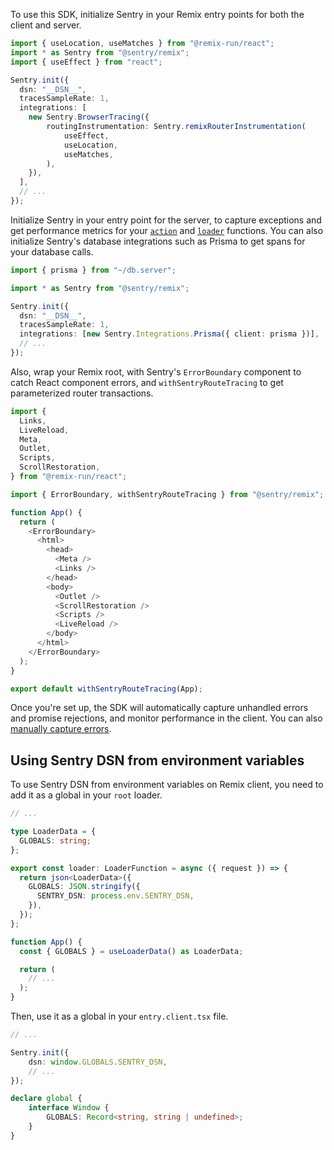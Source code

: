 To use this SDK, initialize Sentry in your Remix entry points for both the client and server.

```typescript {filename: entry.client.tsx}
import { useLocation, useMatches } from "@remix-run/react";
import * as Sentry from "@sentry/remix";
import { useEffect } from "react";

Sentry.init({
  dsn: "__DSN__",
  tracesSampleRate: 1,
  integrations: [
    new Sentry.BrowserTracing({
        routingInstrumentation: Sentry.remixRouterInstrumentation(
            useEffect,
            useLocation,
            useMatches,
        ),
    }),
  ],
  // ...
});
```

Initialize Sentry in your entry point for the server, to capture exceptions and get performance metrics for your [`action`](https://remix.run/docs/en/v1/api/conventions#action) and [`loader`](https://remix.run/docs/en/v1/api/conventions#loader) functions. You can also initialize Sentry's database integrations such as Prisma to get spans for your database calls.

```typescript {filename: entry.server.tsx}
import { prisma } from "~/db.server";

import * as Sentry from "@sentry/remix";

Sentry.init({
  dsn: "__DSN__",
  tracesSampleRate: 1,
  integrations: [new Sentry.Integrations.Prisma({ client: prisma })],
  // ...
});
```

Also, wrap your Remix root, with Sentry's `ErrorBoundary` component to catch React component errors, and `withSentryRouteTracing` to get parameterized router transactions.

```typescript {filename: root.tsx}
import {
  Links,
  LiveReload,
  Meta,
  Outlet,
  Scripts,
  ScrollRestoration,
} from "@remix-run/react";

import { ErrorBoundary, withSentryRouteTracing } from "@sentry/remix";

function App() {
  return (
    <ErrorBoundary>
      <html>
        <head>
          <Meta />
          <Links />
        </head>
        <body>
          <Outlet />
          <ScrollRestoration />
          <Scripts />
          <LiveReload />
        </body>
      </html>
    </ErrorBoundary>
  );
}

export default withSentryRouteTracing(App);
```

Once you're set up, the SDK will automatically capture unhandled errors and promise rejections, and monitor performance in the client. You can also [manually capture errors](/platforms/javascript/guides/remix/usage).

## Using Sentry DSN from environment variables

To use Sentry DSN from environment variables on Remix client, you need to add it as a global in your `root` loader.

```typescript {filename: root.tsx}
// ...

type LoaderData = {
  GLOBALS: string;
};

export const loader: LoaderFunction = async ({ request }) => {
  return json<LoaderData>({
    GLOBALS: JSON.stringify({
      SENTRY_DSN: process.env.SENTRY_DSN,
    }),
  });
};

function App() {
  const { GLOBALS } = useLoaderData() as LoaderData;

  return (
    // ...
  );
}
```

Then, use it as a global in your `entry.client.tsx` file.

```typescript {filename: entry.client.tsx}
// ...

Sentry.init({
    dsn: window.GLOBALS.SENTRY_DSN,
    // ...
});

declare global {
    interface Window {
        GLOBALS: Record<string, string | undefined>;
    }
}
```
